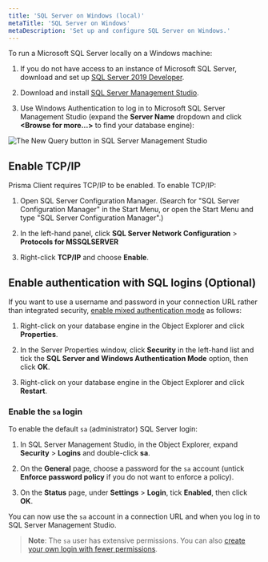 ```yaml
---
title: 'SQL Server on Windows (local)'
metaTitle: 'SQL Server on Windows'
metaDescription: 'Set up and configure SQL Server on Windows.'
---
```


<TopBlock>

To run a Microsoft SQL Server locally on a Windows machine:

1. If you do not have access to an instance of Microsoft SQL Server, download and set up [SQL Server 2019 Developer](https://www.microsoft.com/en-us/sql-server/sql-server-downloads).

1. Download and install [SQL Server Management Studio](https://docs.microsoft.com/en-us/sql/ssms/download-sql-server-management-studio-ssms?view=sql-server-ver15).

1. Use Windows Authentication to log in to Microsoft SQL Server Management Studio (expand the **Server Name** dropdown and click **&lt;Browse for more...&gt;** to find your database engine):

![The New Query button in SQL Server Management Studio](/doc-images/connect-sql-server.png)

</TopBlock>

## Enable TCP/IP

Prisma Client requires TCP/IP to be enabled. To enable TCP/IP:

1. Open SQL Server Configuration Manager. (Search for "SQL Server Configuration Manager" in the Start Menu, or open the Start Menu and type "SQL Server Configuration Manager".)

1. In the left-hand panel, click **SQL Server Network Configuration** > **Protocols for MSSQLSERVER**

1. Right-click **TCP/IP** and choose **Enable**.

## Enable authentication with SQL logins (Optional)

If you want to use a username and password in your connection URL rather than integrated security, [enable mixed authentication mode](https://docs.microsoft.com/en-us/sql/database-engine/configure-windows/change-server-authentication-mode?view=sql-server-ver15) as follows:

1. Right-click on your database engine in the Object Explorer and click **Properties**.

1. In the Server Properties window, click **Security** in the left-hand list and tick the **SQL Server and Windows Authentication Mode** option, then click **OK**.

1. Right-click on your database engine in the Object Explorer and click **Restart**.

### Enable the `sa` login

To enable the default `sa` (administrator) SQL Server login:

1. In SQL Server Management Studio, in the Object Explorer, expand **Security** > **Logins** and double-click **sa**.

1. On the **General** page, choose a password for the `sa` account (untick **Enforce password policy** if you do not want to enforce a policy).

1. On the **Status** page, under **Settings** > **Login**, tick **Enabled**, then click **OK**.

You can now use the `sa` account in a connection URL and when you log in to SQL Server Management Studio.

> **Note**: The `sa` user has extensive permissions. You can also [create your own login with fewer permissions](https://docs.microsoft.com/en-us/sql/relational-databases/security/authentication-access/create-a-login?view=sql-server-ver15).
